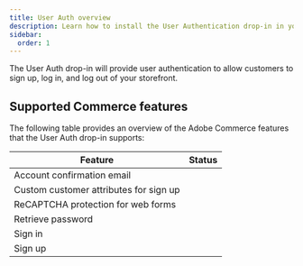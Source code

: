 ```yaml
---
title: User Auth overview
description: Learn how to install the User Authentication drop-in in your site.
sidebar:
  order: 1
---
```



The User Auth drop-in will provide user authentication to allow customers to sign up, log in, and log out of your storefront.

## Supported Commerce features

The following table provides an overview of the Adobe Commerce features that the User Auth drop-in supports:

| Feature                                | Status                                       |
| -------------------------------------- | -------------------------------------------- |
| Account confirmation email             | <Badge text="Supported" variant="success" /> |
| Custom customer attributes for sign up | <Badge text="Supported" variant="success" /> |
| ReCAPTCHA protection for web forms     | <Badge text="Supported" variant="success" /> |
| Retrieve password                      | <Badge text="Supported" variant="success" /> |
| Sign in                                | <Badge text="Supported" variant="success" /> |
| Sign up                                | <Badge text="Supported" variant="success" /> |
